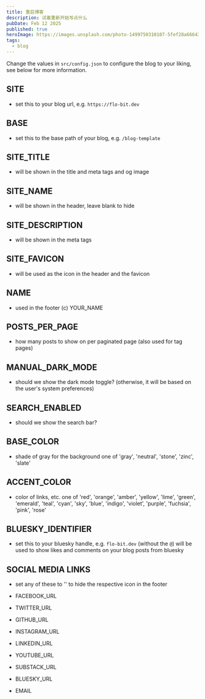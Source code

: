 ```yaml
---
title: 重启博客
description: 试着重新开始写点什么
pubDate: Feb 12 2025
published: true
heroImage: https://images.unsplash.com/photo-1499750310107-5fef28a66643
tags:
  - blog
---
```


Change the values in `src/config.json` to configure the blog to your liking, see below for more information.

## SITE

- set this to your blog url, e.g. `https://flo-bit.dev`

## BASE

- set this to the base path of your blog, e.g. `/blog-template`

## SITE_TITLE

- will be shown in the title and meta tags and og image

## SITE_NAME

- will be shown in the header, leave blank to hide

## SITE_DESCRIPTION

- will be shown in the meta tags

## SITE_FAVICON

- will be used as the icon in the header and the favicon

## NAME

- used in the footer (c) YOUR_NAME

## POSTS_PER_PAGE

- how many posts to show on per paginated page (also used for tag pages)

## MANUAL_DARK_MODE

- should we show the dark mode toggle?
  (otherwise, it will be based on the user's system preferences)

## SEARCH_ENABLED

- should we show the search bar?

## BASE_COLOR

- shade of gray for the background
  one of 'gray', 'neutral', 'stone', 'zinc', 'slate'

## ACCENT_COLOR

- color of links, etc.
  one of 'red', 'orange', 'amber', 'yellow', 'lime', 'green', 'emerald', 'teal',
  'cyan', 'sky', 'blue', 'indigo', 'violet', 'purple', 'fuchsia', 'pink', 'rose'

## BLUESKY_IDENTIFIER

- set this to your bluesky handle, e.g. `flo-bit.dev` (without the `@`) will be used to show likes and comments on your blog posts from bluesky

## SOCIAL MEDIA LINKS

- set any of these to '' to hide the respective icon in the footer

- FACEBOOK_URL
- TWITTER_URL
- GITHUB_URL
- INSTAGRAM_URL
- LINKEDIN_URL
- YOUTUBE_URL
- SUBSTACK_URL
- BLUESKY_URL
- EMAIL
